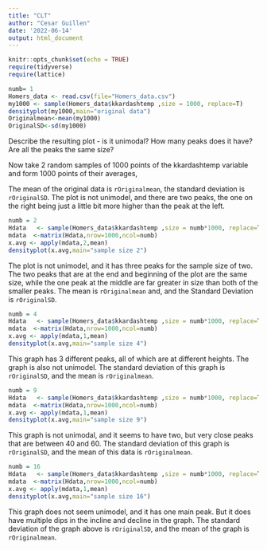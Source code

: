 ```yaml
---
title: "CLT"
author: "Cesar Guillen"
date: '2022-06-14'
output: html_document
---
```


```r
knitr::opts_chunk$set(echo = TRUE)
require(tidyverse)
require(lattice)
```

```r
numb= 1
Homers_data <- read.csv(file="Homers_data.csv")
my1000 <- sample(Homers_data$kkardashtemp ,size = 1000, replace=T)
densityplot(my1000,main="original data")
Originalmean<-mean(my1000)
OriginalSD<-sd(my1000)
```

Describe the resulting plot -  is it unimodal?  How many peaks does it have?  Are all the peaks the same size? 

Now take 2 random samples of 1000 points of the kkardashtemp variable and form 1000 points of their averages,

The mean of the original data is `rOriginalmean`, the standard deviation is `rOriginalSD`. The plot is not unimodel, and there are two peaks, the one on the right being just a little bit more higher than the peak at the left. 

```r
numb = 2
Hdata   <- sample(Homers_data$kkardashtemp ,size = numb*1000, replace=T)
mdata  <-matrix(Hdata,nrow=1000,ncol=numb)
x.avg <- apply(mdata,2,mean)
densityplot(x.avg,main="sample size 2")
```

The plot is not unimodel, and it has three peaks for the sample size of two. The two peaks that are at the end and beginning of the plot are the same size, while the one peak at the middle are far greater in size than both of the smaller peaks. The mean is `rOriginalmean` and, and the Standard Deviation is `rOriginalSD`. 

```r
numb = 4
Hdata   <- sample(Homers_data$kkardashtemp ,size = numb*1000, replace=T)
mdata  <-matrix(Hdata,nrow=1000,ncol=numb)
x.avg <- apply(mdata,1,mean)
densityplot(x.avg,main="sample size 4")
```

This graph has 3 different peaks, all of which are at different heights. The graph is also not unimodel. The standard deviation of this graph is `rOriginalSD`, and the mean is `rOriginalmean`. 

```r
numb = 9
Hdata   <- sample(Homers_data$kkardashtemp ,size = numb*1000, replace=T)
mdata  <-matrix(Hdata,nrow=1000,ncol=numb)
x.avg <- apply(mdata,1,mean)
densityplot(x.avg,main="sample size 9")
```

This graph is not unimodal, and it seems to have two, but very close peaks that are between 40 and 60. The standard deviation of this graph is `rOriginalSD`, and the mean of this data is `rOriginalmean`. 

```r
numb = 16
Hdata   <- sample(Homers_data$kkardashtemp ,size = numb*1000, replace=T)
mdata  <-matrix(Hdata,nrow=1000,ncol=numb)
x.avg <- apply(mdata,1,mean)
densityplot(x.avg,main="sample size 16")
```

This graph does not seem unimodel, and it has one main peak. But it does have multiple dips in the incline and decline in the graph. The standard deviation of the graph above is `rOriginalSD`, and the mean of the graph is `rOriginalmean`.
